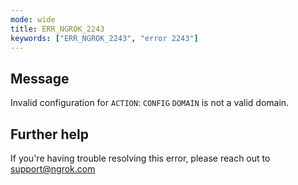 ```yaml
---
mode: wide
title: ERR_NGROK_2243
keywords: ["ERR_NGROK_2243", "error 2243"]
---
```


## Message

Invalid configuration for `ACTION`: `CONFIG` `DOMAIN` is not a valid domain.

## Further help

If you're having trouble resolving this error, please reach out to [support@ngrok.com](mailto:support@ngrok.com?subject=Help%20with%20ERR_NGROK_2243)
